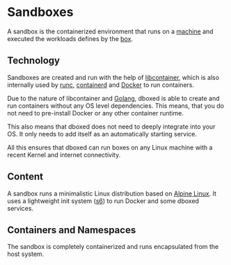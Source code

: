 # Sandboxes

A sandbox is the containerized environment that runs on a [machine](machines) and executed the workloads defines by the [box](boxes).

## Technology

Sandboxes are created and run with the help of [libcontainer](https://github.com/opencontainers/runc/tree/main/libcontainer),
which is also internally used by [runc](https://github.com/opencontainers/runc), [containerd](https://containerd.io/) and
[Docker](https://www.docker.com/) to run containers.

Due to the nature of libcontainer and [Golang](https://go.dev/), dboxed is able to create and run containers without
any OS level dependencies. This means, that you do not need to pre-install Docker or any other container runtime.

This also means that dboxed does not need to deeply integrate into your OS. It only needs to add itself as an automatically
starting service.

All this ensures that dboxed can run boxes on any Linux machine with a recent Kernel and internet connectivity.

## Content

A sandbox runs a minimalistic Linux distribution based on [Alpine Linux](https://www.alpinelinux.org/). It uses a
lightweight init system ([s6](https://skarnet.org/software/s6-linux-init/)) to run Docker and some dboxed services.

## Containers and Namespaces

The sandbox is completely containerized and runs encapsulated from the host system.
